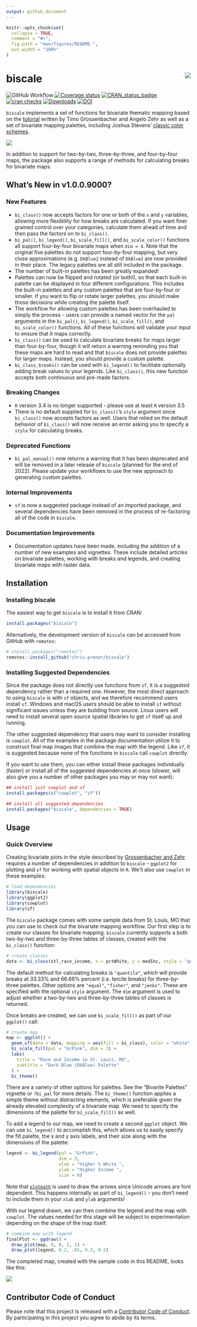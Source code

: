 ```yaml
---
output: github_document
---
```


<!-- README.md is generated from README.Rmd. Please edit that file -->

```r
knitr::opts_chunk$set(
  collapse = TRUE,
  comment = "#>",
  fig.path = "man/figures/README-",
  out.width = "100%"
)
```

# biscale <img src="man/figures/logo.png" align="right" />

![GitHub Workflow](https://github.com/chris-prener/biscale/actions/workflows/R-CMD-check.yaml/badge.svg)
[![Coverage status](https://codecov.io/gh/chris-prener/biscale/branch/main/graph/badge.svg)](https://codecov.io/github/chris-prener/biscale?branch=main)
[![CRAN_status_badge](https://www.r-pkg.org/badges/version/biscale)](https://cran.r-project.org/package=biscale)
[![cran checks](https://cranchecks.info/badges/worst/biscale)](https://cran.r-project.org/web/checks/check_results_biscale.html)
[![Downloads](https://cranlogs.r-pkg.org/badges/biscale?color=brightgreen)](https://www.r-pkg.org/pkg/biscale)
[![DOI](https://zenodo.org/badge/183024212.svg)](https://zenodo.org/badge/latestdoi/183024212)

`biscale` implements a set of functions for bivariate thematic mapping based on the [tutorial](https://timogrossenbacher.ch/2019/04/bivariate-maps-with-ggplot2-and-sf/) written by Timo Grossenbacher and Angelo Zehr as well as a set of bivariate mapping palettes, including Joshua Stevens' [classic color schemes](https://www.joshuastevens.net/cartography/make-a-bivariate-choropleth-map/). 

![](man/figures/biscale.001.jpeg)

In addition to support for two-by-two, three-by-three, and four-by-four maps, the package also supports a range of methods for calculating breaks for bivariate maps.

## What's New in v1.0.0.9000?
### New Features
  * `bi_class()` now accepts factors for one or both of the `x` and `y` variables, allowing more flexibility for how breaks are calculated. If you want finer grained control over your categories, calculate them ahead of time and then pass the factors on to `bi_class()`.
  * `bi_pal()`, `bi_legend()`, `bi_scale_fill()`, and `bi_scale_color()` functions all support four-by-four bivariate maps when `dim = 4`. Note that the original five palettes do not support four-by-four mapping, but very close approximations (e.g. `DkBlue2` instead of `DkBlue`) are now provided in their place. The legacy palettes are all still included in the package.
  * The number of built-in palettes has been greatly expanded!
  * Palettes can now be flipped and rotated (or both!), so that each built-in palette can be displayed in four different configurations. This includes the built-in palettes and any custom palettes that are four-by-four or smaller. If you want to flip or rotate larger palettes, you should make those decisions while creating the palette itself.
  * The workflow for allowing custom palettes has been overhauled to simply the process - users can provide a named vector for the `pal` arguments in the `bi_pal()`, `bi_legend()`, `bi_scale_fill()`, and `bi_scale_color()` functions. All of these functions will validate your input to ensure that it maps correctly.
  * `bi_class()` can be used to calculate bivariate breaks for maps larger than four-by-four, though it will return a warning reminding you that these maps are hard to read and that `biscale` does not provide palettes for larger maps. Instead, you should provide a custom palette.
  * `bi_class_breaks()` can be used with `bi_legend()` to facilitate optionally adding break values to your legends. Like `bi_class()`, this new function accepts both continuous and pre-made factors.

### Breaking Changes
  * `R` version 3.4 is no longer supported - please use at least `R` version 3.5
  * There is no default supplied for `bi_class()`'s `style` argument since `bi_class()` now accepts factors as well. Users that relied on the default behavior of `bi_class()` will now receive an error asking you to specify a `style` for calculating breaks.

### Deprecated Functions
  * `bi_pal_manual()` now returns a warning that it has been deprecated and will be removed in a later release of `biscale` (planned for the end of 2022). Please update your workflows to use the new approach to generating custom palettes.
  
### Internal Improvements
  * `sf` is now a suggested package instead of an imported package, and several dependencies have been removed in the process of re-factoring all of the code in `biscale`.

### Documentation Improvements
  * Documentation updates have been made, including the addition of a number of new examples and vignettes. These include detailed articles on bivariate palettes, working with breaks and legends, and creating bivariate maps with raster data.

## Installation
### Installing biscale
The easiest way to get `biscale` is to install it from CRAN:

```r
install.packages("biscale")
```

Alternatively, the development version of `biscale` can be accessed from GitHub with `remotes`:

```r
# install.packages("remotes")
remotes::install_github("chris-prener/biscale")
```

### Installing Suggested Dependencies
Since the package does not directly use functions from `sf`, it is a suggested dependency rather than a required one. However, the most direct approach to using `biscale` is with `sf` objects, and we therefore recommend users install `sf`. Windows and macOS users should be able to install `sf` without significant issues unless they are building from source. Linux users will need to install several open source spatial libraries to get `sf` itself up and running. 

The other suggested dependency that users may want to consider installing is `cowplot`. All of the examples in the package documentation utilize it to construct final map images that combine the map with the legend. Like `sf`, it is suggested because none of the functions in `biscale` call `cowplot` directly.

If you want to use them, you can either install these packages individually (faster) or install all of the suggested dependencies at once (slower, will also give you a number of other packages you may or may not want):

```r
## install just cowplot and sf
install.packages(c("cowplot", "sf"))

## install all suggested dependencies
install.packages("biscale", dependencies = TRUE)
```

## Usage
### Quick Overview
Creating bivariate plots in the style described by [Grossenbacher and Zehr](https://timogrossenbacher.ch/2019/04/bivariate-maps-with-ggplot2-and-sf/) requires a number of dependencies in addition to `biscale` - `ggplot2` for plotting and `sf` for working with spatial objects in `R`. We'll also use `cowplot` in these examples:

```r
# load dependencies
library(biscale)
library(ggplot2)
library(cowplot)
library(sf)
```

The `biscale` package comes with some sample data from St. Louis, MO that you can use to check out the bivariate mapping workflow. Our first step is to create our classes for bivariate mapping. `biscale` currently supports a both two-by-two and three-by-three tables of classes, created with the `bi_class()` function:

```r
# create classes
data <- bi_class(stl_race_income, x = pctWhite, y = medInc, style = "quantile", dim = 3)
```

The default method for calculating breaks is `"quantile"`, which will provide breaks at 33.33% and 66.66% percent (i.e. tercile breaks) for three-by-three palettes. Other options are `"equal"`, `"fisher"`, and `"jenks"`. These are specified with the optional `style` argument. The `dim` argument is used to adjust whether a two-by-two and three-by-three tables of classes is returned.

Once breaks are created, we can use `bi_scale_fill()` as part of our `ggplot()` call:

```r
# create map
map <- ggplot() +
  geom_sf(data = data, mapping = aes(fill = bi_class), color = "white", size = 0.1, show.legend = FALSE) +
  bi_scale_fill(pal = "GrPink", dim = 3) +
  labs(
    title = "Race and Income in St. Louis, MO",
    subtitle = "Dark Blue (DkBlue) Palette"
  ) +
  bi_theme()
```

There are a variety of other options for palettes. See the "Bivarite Palettes" vignette or `?bi_pal` for more details. The `bi_theme()` function applies a simple theme without distracting elements, which is preferable given the already elevated complexity of a bivariate map. We need to specify the dimensions of the palette for `bi_scale_fill()` as well.

To add a legend to our map, we need to create a second `ggplot` object. We can use `bi_legend()` to accomplish this, which allows us to easily specify the fill palette, the x and y axis labels, and their size along with the dimensions of the palette:

```r
legend <- bi_legend(pal = "GrPink",
                    dim = 3,
                    xlab = "Higher % White ",
                    ylab = "Higher Income ",
                    size = 8)
```

Note that [`plotmath`](https://stat.ethz.ch/R-manual/R-devel/library/grDevices/html/plotmath.html) is used to draw the arrows since Unicode arrows are font dependent. This happens internally as part of `bi_legend()` - you don't need to include them in your `xlab` and `ylab` arguments!

With our legend drawn, we can then combine the legend and the map with `cowplot`. The values needed for this stage will be subject to experimentation depending on the shape of the map itself.

```r
# combine map with legend
finalPlot <- ggdraw() +
  draw_plot(map, 0, 0, 1, 1) +
  draw_plot(legend, 0.2, .65, 0.2, 0.2)
```

The completed map, created with the sample code in this README, looks like this:

![](man/figures/biscale.004.jpeg)

## Contributor Code of Conduct
Please note that this project is released with a [Contributor Code of Conduct](https://chris-prener.github.io/biscale/CODE_OF_CONDUCT.html). By participating in this project you agree to abide by its terms.
